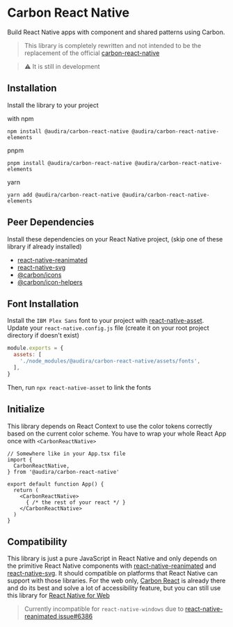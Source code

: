 
<Meta title="Welcome"/>

# Carbon React Native

Build React Native apps with component and shared patterns using Carbon.

> This library is completely rewritten and not intended to be the replacement of the official [carbon-react-native](https://github.com/carbon-design-system/carbon-react-native)

> ⚠️ It is still in development

## Installation

Install the library to your project

with npm
```
npm install @audira/carbon-react-native @audira/carbon-react-native-elements
```

pnpm
```
pnpm install @audira/carbon-react-native @audira/carbon-react-native-elements
```

yarn
```
yarn add @audira/carbon-react-native @audira/carbon-react-native-elements
```

## Peer Dependencies

Install these dependencies on your React Native project, (skip one of these library if already installed)
- [react-native-reanimated](https://github.com/software-mansion/react-native-reanimated)
- [react-native-svg](https://github.com/software-mansion/react-native-svg)
- [@carbon/icons](https://www.npmjs.com/package/@carbon/icons)
- [@carbon/icon-helpers](https://www.npmjs.com/package/@carbon/icon-helpers)

## Font Installation
Install the `IBM Plex Sans` font to your project with [react-native-asset](https://www.npmjs.com/package/react-native-asset). Update your `react-native.config.js` file (create it on your root project directory if doesn't exist)
```js
module.exports = {
  assets: [
    './node_modules/@audira/carbon-react-native/assets/fonts',
  ],
}
```
Then, run `npx react-native-asset` to link the fonts

## Initialize
This library depends on React Context to use the color tokens correctly based on the current color scheme. You have to wrap your whole React App once with `<CarbonReactNative>`
```tsx
// Somewhere like in your App.tsx file
import {
  CarbonReactNative,
} from '@audira/carbon-react-native'

export default function App() {
  return (
    <CarbonReactNative>
      { /* the rest of your react */ }
    </CarbonReactNative>
  )
}
```

## Compatibility

This library is just a pure JavaScript in React Native and only depends on the primitive React Native components with [react-native-reanimated](https://github.com/software-mansion/react-native-reanimated) and [react-native-svg](https://github.com/software-mansion/react-native-svg). It should compatible on platforms that React Native can support with those libraries. For the web only, [Carbon React](https://react.carbondesignsystem.com) is already there and do its best and solve a lot of accessibility feature, but you can still use this library for [React Native for Web](https://necolas.github.io/react-native-web)

> Currently incompatible for `react-native-windows` due to [react-native-reanimated issue#6386](https://github.com/software-mansion/react-native-reanimated/discussions/6386#discussioncomment-10273839)
